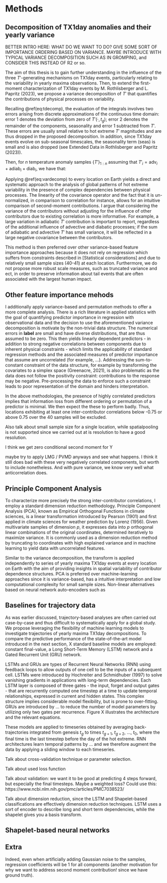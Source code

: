 # Methods

## Decomposition of TX1day anomalies and their yearly variance

BETTER INTRO HERE: WHAT DO WE WANT TO DO? GIVE SOME SORT OF IMPORTANCE ORDERING BASED ON VARIANCE. MAYBE INTRODUCE WITH TYPICAL VARIANCE DECOMPOSITION SUCH AS IN GROMPING, and CONSIDER THIS INSTEAD OF R2 or so.

The aim of this thesis is to gain further understanding in the influence of the three $T'$-generating mechanisms on TX1day events, particularly relating to the variability in yearly maxima observations. Then, to extend the first-moment characterization of TX1day events by M. Rothlisberger and L. Papritz (2023), we propose a variance decomposition of $T'$ that quantifies the contributions of physical processes on variability. 

Recalling \@ref(eq:tdecomp), the evaluation of the integrals involves two errors arising from discrete approximations of the continuous time domain: error 1 denotes the deviation from zero of $T'(\cdot ,t_g)$; error 2 denotes the remainder of the components, seasonality and error 1 subtracted from $T'$. These errors are usually small relative to hot extreme $T'$ magnitudes and are thus dropped in the proposed decomposition. In addition, since TX1day events evolve on sub-seasonal timescales, the seasonality term (seas) is small and is also dropped (see Extended Data in Rothlisberger and Papritz (2023)). 

Then, for $n$ temperature anomaly samples $\{ T' \}_{1:n}$ assuming that ${T'}_i = \text{adv}_i +\text{adiab}_i +\text{diab}_i$, we have that:

\begin{equation}
   V(\{ T' \}_{1:n}) = \sum_{c \in \{\text{adv},\text{adiab},\text{diab}\}} V(\{ c \}_{1:n} ) + \sum_{c, d \in \{\text{adv},\text{adiab},\text{diab}\} , c\neq d} \text{Cov}(\{ c \}_{1:n} ,\{ d \}_{1:n})
(\#eq:vardecomp)
\end{equation}

Applying \@ref(eq:vardecomp) to every location on Earth yields a direct and systematic approach to the analysis of global patterns of hot extreme variability in the presence of complex dependencies between physical processes. The linearity of the covariance operator and the fact that it is un-normalized, in comparison to correlation for instance, allows for an intuitive comparison of second-moment contributions. I argue that considering the variance of the contributors without adjusting for the influence of other contributors due to existing correlation is more informative. For example, a large variation in adiabatic $T'$ contribution is important to report, regardless of the additional influence of advective and diabatic processes; if the sum of adiabatic and advective $T'$ has small variance, it will be reflected in a large negative covariance between the contributors. 

This method is then preferred over other variance-based feature importance approaches because it does not rely on regression which suffers from constraints described in [Statistical considerations] and due to relatively small sample sizes (40-41) at each location. Furthermore, we do not propose more robust scale measures, such as truncated variance and ect, in order to preserve information about tail events that are often associated with the largest human impact.

## Other feature importance mehods

I additionally apply variance-based and permutation methods to offer a more complete analysis. There is a rich literature in applied statistics with the goal of quantifying predictor importance in regression with observational data and the decision to use the aforementioned variance decomposition is motivate by the non-trivial data structure. The numerical errors in **label** are small and have diverse distributions, that are thus assumed to be zero. This then yields linearly dependent predictors - in addition to strong negative correlations between components due to inherent physical constraints - which limits the applicability of standard regression methods and the associated measures of predictor importance that assume are uncorrelated (for example, ...). Addressing the sum-to-constant constraint of the data structure, for example by transforming the covariates to a simplex space (Greenacre, 2021), is also problematic as the data does not follow the positivity constraint: contributions to the response may be negative. Pre-processing the data to enforce such a constraint leads to poor representation of the domain and hinders interpretation. 

In the above methodologies, the presence of highly correlated predictors implies that information loss from different ordering or permutation of a predictor is minimal. We then expect the these to perform badly. Thus, locations exhibiting at least one inter-contributor correlations below -0.75 or above 0.75 over the 40 samples will be excluded. 

Also talk about small sample size for a single location, while spatialpooling is not supported since we carried out at is resolution to have a good resolution.

I think we get zero conditional second moment for Y

 maybe try to apply LMG / PVMD anyways and see what happens. I think it still does bad with these very negatively correlated components, but worth to include nonetheless. And with pure variance, we know very well what anticorrelation does. 

## Principle Component Analysis

To characterize more precisely the strong inter-contributor correlations, I employ a standard dimension reduction methodology. Principle Component Analysis (PCA), known as Empirical Orthogonal Functions in climate sciences, is a linear transformation introduced by Pearson (1901) and first applied in climate sciences for weather prediction by Lorenz (1956). Given multivariate samples of dimension $p$, it expresses data into $p$ orthogonal linear combinations of the original coordinates, determined iteratively to maximize variance. It is commonly used as a dimension reduction method by truncating to coordinates with high explained variance and in machine learning to yield data with uncorrelated features.

Similar to the variance decomposition, the transform is applied independently to series of yearly maxima TX1day events at every location on Earth with the aim of providing insights in spatial variability of contributor dependence structures. PCA is preferred over machine-learning approaches since it is variance-based, has a intuitive interpretation and low computational complexity for small sample sizes. Non-linear alternatives based on neural network auto-encoders such as 

## Baselines for trajectory data

As was earlier discussed, trajectory-based analyses are often carried out case-by-case and thus difficult to systematically apply for a global study. We propose leveraging the flexibility of machine learning models to investigate trajectories of yearly maxima TX1day decompositions. To compare the predictive performance of the state-of-the-art model introduced in the next section, X standard baseline models are employed: constant final-value, a Long Short-Term Memory (LSTM) network and a Gated Recurrent Unit (GRU) network. 

LSTMs and GRUs are types of Recurrent Neural Networks (RNN) using feedback loops to allow outputs of one cell to be the inputs of a subsequent cell. LSTMs were introduced by Hochreiter and Schmidhuber (1997) to solve vanishing gradients in applications with long-term dependencies. Each LSTM layer is composed of three gates - the input, forget and output gates - that are recurrently computed one timestep at a time to update temporal relationships, expressed in current and hidden states. This complex structure implies considerable model flexibility, but is prone to over-fitting. GRUs are introduced by ... to reduce the number of model parameters by utilizing only two gates per recurrence. Figure X illustrates the architecture and the relevant equations. 

These models are applied to timeseries obtained by averaging back-trajectories integrated from genesis $t_g$ to times $t_{g+1}$,  $t_{g+2}$, ...,  $t_{0}$, where the final time is the last timestep before the day of the hot extreme. RNN architectures learn temporal patterns by ... and we therefore augment the data by applying a sliding window to each timeseries. 

Talk about cross-validation technique or parameter selection. 

Talk about used loss function

Talk about validation: we want it to be good at predicting 4 steps forward, but especially the final timesteps. Maybe a weighted loss? Could use this: 
https://www.ncbi.nlm.nih.gov/pmc/articles/PMC7038523/

Talk about dimension reduction, since the LSTM and Shapelet-based classifications are effectively dimension reduction techniques. LSTM uses a sort of encoder to describe long and short term dependencies, while the shapelet gives you a basis transform. 

## Shapelet-based neural networks

## Extra

Indeed, even when artificially adding Gaussian noise to the samples, regression coefficients will be 1 for all components (another motivation for why we want to address second moment contribution! since we have ground truth).